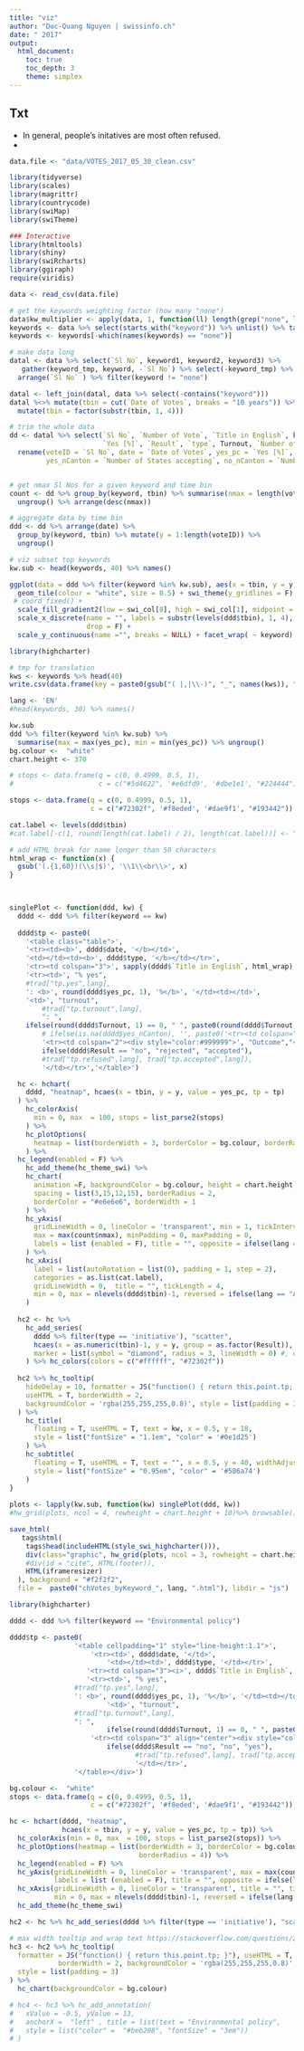 ```yaml
---
title: "viz"
author: "Duc-Quang Nguyen | swissinfo.ch"
date: " 2017"
output: 
  html_document:
    toc: true
    toc_depth: 3
    theme: simplex
---
```





## Txt

* In general, people's initatives are most often refused. 
* 



```r

data.file <- "data/VOTES_2017_05_30_clean.csv"

library(tidyverse)
library(scales)
library(magrittr)
library(countrycode)
library(swiMap)
library(swiTheme)

### Interactive 
library(htmltools)
library(shiny)
library(swiRcharts)
library(ggiraph)
require(viridis)
```


```r
data <- read_csv(data.file)

# get the keywords weighting factor (how many "none")
data$kw_multiplier <- apply(data, 1, function(ll) length(grep("none", ll[c("keyword1", "keyword2", "keyword3")])))
keywords <- data %>% select(starts_with("keyword")) %>% unlist() %>% table() %>% sort(decreasing = T)
keywords <- keywords[-which(names(keywords) == "none")]

# make data long
datal <- data %>% select(`Sl No`, keyword1, keyword2, keyword3) %>%
   gather(keyword_tmp, keyword, -`Sl No`) %>% select(-keyword_tmp) %>% 
  arrange(`Sl No` ) %>% filter(keyword != "none")

datal <- left_join(datal, data %>% select(-contains("keyword")))
datal %<>% mutate(tbin = cut(`Date of Votes`, breaks = "10 years")) %>%
  mutate(tbin = factor(substr(tbin, 1, 4)))

# trim the whole data
dd <- datal %>% select(`Sl No`, `Number of Vote`, `Title in English`, keyword, tbin, `Date of Votes`, 
                       `Yes [%]`, `Result`, `type`, Turnout, `Number of States accepting`, `Number of States rejecting`) %>%
  rename(voteID = `Sl No`, date = `Date of Votes`, yes_pc = `Yes [%]`, 
         yes_nCanton = `Number of States accepting`, no_nCanton = `Number of States rejecting`)


# get nmax Sl Nos for a given keyword and time bin
count <- dd %>% group_by(keyword, tbin) %>% summarise(nmax = length(voteID)) %>% 
  ungroup() %>% arrange(desc(nmax))

# aggregate data by time bin
ddd <- dd %>% arrange(date) %>% 
  group_by(keyword, tbin) %>% mutate(y = 1:length(voteID)) %>% 
  ungroup()
```


```r
# viz subset top keywords
kw.sub <- head(keywords, 40) %>% names()

ggplot(data = ddd %>% filter(keyword %in% kw.sub), aes(x = tbin, y = y, fill = `yes_pc`)) + 
  geom_tile(colour = "white", size = 0.5) + swi_theme(y_gridlines = F) + 
 # coord_fixed() +
  scale_fill_gradient2(low = swi_col[8], high = swi_col[1], midpoint = 50) +
  scale_x_discrete(name = "", labels = substr(levels(ddd$tbin), 1, 4), 
                   drop = F) +
  scale_y_continuous(name ="", breaks = NULL) + facet_wrap( ~ keyword)

```

```r
library(highcharter)

# tmp for translation
kws <- keywords %>% head(40)
write.csv(data.frame(key = paste0(gsub("( |,|\\-)", "_", names(kws)), ".key"), EN = names(kws)), file = "data/tmp.csv", row.names = F)

lang <- 'EN'
#head(keywords, 30) %>% names()

kw.sub
ddd %>% filter(keyword %in% kw.sub) %>% 
  summarise(max = max(yes_pc), min = min(yes_pc)) %>% ungroup()
bg.colour <-  "white"
chart.height <- 370

# stops <- data.frame(q = c(0, 0.4999, 0.5, 1), 
#                     c = c("#5d4622", '#e6dfd9', '#dbe1e1', "#224444"))

stops <- data.frame(q = c(0, 0.4999, 0.5, 1), 
                    c = c("#72302f", '#f8eded', '#dae9f1', "#193442"))

cat.label <- levels(ddd$tbin)
#cat.label[-c(1, round(length(cat.label) / 2), length(cat.label))] <- ""

# add HTML break for name longer than 50 characters
html_wrap <- function(x) {
  gsub('(.{1,60})(\\s|$)', '\\1\\<br\\>', x)  
}
		


singlePlot <- function(ddd, kw) {
  dddd <- ddd %>% filter(keyword == kw)   
  
  dddd$tp <- paste0(
    '<table class="table">',
    '<tr><td><b>', dddd$date, '</b></td>',
    '<td></td><td><b>', dddd$type, '</b></td></tr>',
    '<tr><td colspan="3">', sapply(dddd$`Title in English`, html_wrap), '<hr></td></tr>',
    '<tr><td>', "% yes", 
    #trad["tp.yes",lang], 
    ': <b>', round(dddd$yes_pc, 1), '%</b>', '</td><td></td>',
    '<td>', "turnout",
		#trad["tp.turnout",lang],  
		": ",
    ifelse(round(dddd$Turnout, 1) == 0, " ", paste0(round(dddd$Turnout, 1), "%")), '</td></tr>',
		# ifelse(is.na(dddd$yes_nCanton), '', paste0('<tr><td colspan="3">', "Number of cantons having accepted it: ", dddd$yes_nCanton, "(out of ", as.numeric(dddd$yes_nCanton) + as.numeric(dddd$no_nCanton), ")")),
		'<tr><td colspan="2"><div style="color:#999999">', "Outcome","</td><td>", 
		ifelse(dddd$Result == "no", "rejected", "accepted"),
		#trad["tp.refused",lang], trad["tp.accepted",lang]), 
		'</td></tr>','</table>')

  hc <- hchart(
    dddd, "heatmap", hcaes(x = tbin, y = y, value = yes_pc, tp = tp)
  ) %>%
    hc_colorAxis(
      min = 0, max  = 100, stops = list_parse2(stops)
    ) %>%
    hc_plotOptions(
      heatmap = list(borderWidth = 3, borderColor = bg.colour, borderRadius = 2)
    ) %>%
  hc_legend(enabled = F) %>%
    hc_add_theme(hc_theme_swi) %>%
    hc_chart(
      animation =F, backgroundColor = bg.colour, height = chart.height, 
      spacing = list(3,15,12,15), borderRadius = 2,
      borderColor = "#e6e6e6", borderWidth = 1
    ) %>%
    hc_yAxis(
      gridLineWidth = 0, lineColor = 'transparent', min = 1, tickInterval = 1,
      max = max(count$nmax), minPadding = 0, maxPadding = 0,
      labels = list (enabled = F), title = "", opposite = ifelse(lang == "AR", T, F)
    ) %>% 
    hc_xAxis(
      label = list(autoRotation = list(0), padding = 1, step = 2), 
      categories = as.list(cat.label), 
      gridLineWidth = 0,  title = "", tickLength = 4,
      min = 0, max = nlevels(dddd$tbin)-1, reversed = ifelse(lang == "AR", T, F)
    ) 
  
  hc2 <- hc %>% 
    hc_add_series(
      dddd %>% filter(type == 'initiative'), "scatter", 
      hcaes(x = as.numeric(tbin)-1, y = y, group = as.factor(Result)), 
      marker = list(symbol = "diamond", radius = 3, lineWidth = 0) #, color = "#efe9e0"
    ) %>% hc_colors(colors = c("#ffffff", "#72302f"))
  
  hc2 %>% hc_tooltip(
    hideDelay = 10, formatter = JS("function() { return this.point.tp; }"), 
    useHTML = T, borderWidth = 2, 
    backgroundColor = 'rgba(255,255,255,0.8)', style = list(padding = 3)
  ) %>%
    hc_title(
      floating = T, useHTML = T, text = kw, x = 0.5, y = 18,
      style = list("fontSize" = "1.1em", "color" = '#0e1d25')
    ) %>%
    hc_subtitle(
      floating = T, useHTML = T, text = "", x = 0.5, y = 40, widthAdjust = -120,
      style = list("fontSize" = "0.95em", "color" = '#586a74')
    )
}
 
plots <- lapply(kw.sub, function(kw) singlePlot(ddd, kw))
#hw_grid(plots, ncol = 4, rowheight = chart.height + 10)%>% browsable()

save_html(
   tags$html(
    tags$head(includeHTML(style_swi_highcharter())),
    div(class="graphic", hw_grid(plots, ncol = 3, rowheight = chart.height)),#,
    #div(id = "cite", HTML(footer)),
    HTML(iframeresizer)  
  ), background = "#f2f2f2", 
  file =  paste0("chVotes_byKeyword_", lang, ".html"), libdir = "js")


```

```r
library(highcharter)

dddd <- ddd %>% filter(keyword == "Environmental policy") 

dddd$tp <- paste0(
				'<table cellpadding="1" style="line-height:1.1">',
			        '<tr><td>', dddd$date, '</td>',
						'<td></td><td>', dddd$type, '</td></tr>',
			       '<tr><td colspan="3"><i>', dddd$`Title in English`, '</i><hr></td></tr>',
			       '<tr><td>', "% yes", 
				#trad["tp.yes",lang], 
				': <b>', round(dddd$yes_pc, 1), '%</b>', '</td><td></td>',
				   		'<td>', "turnout",
				#trad["tp.turnout",lang],  
				": ",
						ifelse(round(dddd$Turnout, 1) == 0, " ", paste0(round(dddd$Turnout, 1), "%")), '</td></tr>',
					'<tr><td colspan="3" align="center"><div style="color:#999999">',
						ifelse(dddd$Result == "no", "no", "yes"),
						       #trad["tp.refused",lang], trad["tp.accepted",lang]), 
						       '</td></tr>',
				'</table></div>')

bg.colour <-  "white"
stops <- data.frame(q = c(0, 0.4999, 0.5, 1), 
                    c = c("#72302f", '#f8eded', '#dae9f1', "#193442"))

hc <- hchart(dddd, "heatmap", 
             hcaes(x = tbin, y = y, value = yes_pc, tp = tp)) %>%
  hc_colorAxis(min = 0, max  = 100, stops = list_parse2(stops)) %>%
  hc_plotOptions(heatmap = list(borderWidth = 3, borderColor = bg.colour, 
                                borderRadius = 4)) %>%
  hc_legend(enabled = F) %>%
  hc_yAxis(gridLineWidth = 0, lineColor = 'transparent', max = max(count$nmax),
           labels = list (enabled = F), title = "", opposite = ifelse(lang == "AR", T, F)) %>%
  hc_xAxis(gridLineWidth = 0, lineColor = 'transparent', title = "", tickLength = 0, 
           min = 0, max = nlevels(dddd$tbin)-1, reversed = ifelse(lang == "AR", T, F)) %>%
  hc_add_theme(hc_theme_swi)

hc2 <- hc %>% hc_add_series(dddd %>% filter(type == 'initiative'), "scatter", hcaes(x = as.numeric(tbin)-1, y = y), marker = list(symbol = "diamond", radius = 4, lineWidth = 1.5), color = "#efe9e0")

# max width tooltip and wrap text https://stackoverflow.com/questions/21435021/highcharts-tooltip-html-max-width
hc3 <- hc2 %>% hc_tooltip(
  formatter = JS("function() { return this.point.tp; }"), useHTML = T,
			borderWidth = 2, backgroundColor = 'rgba(255,255,255,0.8)', 
  style = list(padding = 3)
) %>%
  hc_chart(backgroundColor = bg.colour)

# hc4 <- hc3 %>% hc_add_annotation(
#   xValue = -0.5, yValue = 13, 
#   anchorX =  "left" , title = list(text = "Environmental policy", 
#   style = list("color" =  "#beb298", "fontSize" = "3em"))
# )

```